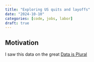 ```yaml
---
title: "Exploring US quits and layoffs"
date: "2024-10-10"
categories: [code, jobs, labor]
draft: true
---
```


## Motivation

I saw this data on the great [Data is Plural](https://www.data-is-plural.com/){target="_blank"}
